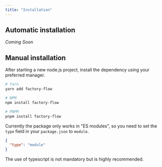```yaml
---
title: "Installation"
---
```


## Automatic installation

<i>Coming Soon</i>

## Manual installation

After starting a new node.js project, install the dependency using your preferred manager.

```bash
# Yarn
yarn add factory-flow

# NPM
npm install factory-flow

# PNPM
pnpm install factory-flow
```

Currently the package only works in "ES modules", so you need to set the `type` field in your `package.json` to `module`.

```json
{
  "type": "module"
}
```

The use of typescript is not mandatory but is highly recommended.